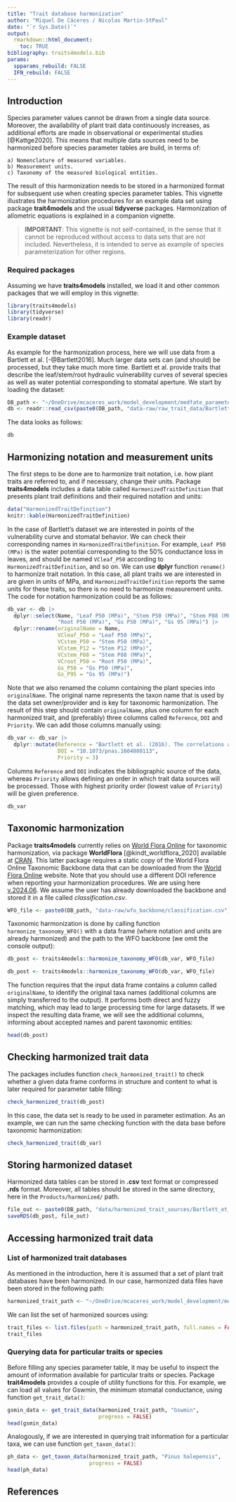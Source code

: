 ```yaml
---
title: "Trait database harmonization"
author: "Miquel De Cáceres / Nicolas Martin-StPaul"
date: "`r Sys.Date()`"
output: 
  rmarkdown::html_document:
    toc: TRUE
bibliography: traits4models.bib
params:
  spparams_rebuild: FALSE
  IFN_rebuild: FALSE
---
```


## Introduction

Species parameter values cannot be drawn from a single data source. Moreover, the availability of plant trait data continuously increases, as additional efforts are made in observational or experimental studies [@Kattge2020]. This means that multiple data sources need to be harmonized before species parameter tables are build, in terms of:

    a) Nomenclature of measured variables.
    b) Measurement units.
    c) Taxonomy of the measured biological entities. 

The result of this harmonization needs to be stored in a harmonized format for subsequent use when creating species parameter tables. This vignette illustrates the harmonization procedures for an example data set using package **trait4models** and the usual **tidyverse** packages. Harmonization of allometric equations is explained in a companion vignette.

>**IMPORTANT**: This vignette is not self-contained, in the sense that it cannot be reproduced without access to data sets that are not included. Nevertheless, it is intended to serve as example of species parameterization for other regions.

### Required packages

Assuming we have **traits4models** installed, we load it and other common packages that we will employ in this vignette:
```r
library(traits4models)
library(tidyverse)
library(readr)
```


### Example dataset

As example for the harmonization process, here we will use data from a Bartlett et al. [-@Bartlett2016]. Much larger data sets can (and should) be processed, but they take much more time. Bartlett et al. provide traits that describe the leaf/stem/root hydraulic vulnerability curves of several species as well as water potential corresponding to stomatal aperture. We start by loading the dataset:

```r
DB_path <- "~/OneDrive/mcaceres_work/model_development/medfate_parameterization/Traits&Models/"
db <- readr::read_csv(paste0(DB_path, "data-raw/raw_trait_data/Bartlett_et_al_2016/pnas.1604088113.sd01.csv"))
```

The data looks as follows:
```r
db
```


## Harmonizing notation and measurement units

The first steps to be done are to harmonize trait notation, i.e. how plant traits are referred to, and if necessary, change their units. Package **traits4models** includes a data table called `HarmonizedTraitDefinition` that presents plant trait definitions and their required notation and units:


```r
data("HarmonizedTraitDefinition")
knitr::kable(HarmonizedTraitDefinition)
```

In the case of Bartlett's dataset we are interested in points of the vulnerability curve and stomatal behavior. We can check their corresponding names in `HarmonizedTraitDefinition`. For example, `Leaf P50 (MPa)` is the water potential corresponding to the 50% conductance loss in leaves, and should be named `VCleaf_P50` according to `HarmonizedTraitDefinition`, and so on. We can use **dplyr** function `rename()` to harmonize trait notation. In this case, all plant traits we are interested in are given in units of MPa, and `HarmonizedTraitDefinition` reports the same units for these traits, so there is no need to harmonize measurement units. The code for notation harmonization could be as follows:

```r
db_var <- db |>
  dplyr::select(Name, "Leaf P50 (MPa)", "Stem P50 (MPa)", "Stem P88 (MPa)", "Stem P12 (MPa)", 
                "Root P50 (MPa)", "Gs P50 (MPa)", "Gs 95 (MPa)") |>
  dplyr::rename(originalName = Name,
                VCleaf_P50 = "Leaf P50 (MPa)",
                VCstem_P50 = "Stem P50 (MPa)",
                VCstem_P12 = "Stem P12 (MPa)",
                VCstem_P88 = "Stem P88 (MPa)",
                VCroot_P50 = "Root P50 (MPa)",
                Gs_P50 = "Gs P50 (MPa)",
                Gs_P95 = "Gs 95 (MPa)") 
```

Note that we also renamed the column containing the plant species into `originalName`. The original name represents the taxon name that is used by the data set owner/provider and is key for taxonomic harmonization. The result of this step should contain `originalName`, plus one column for each harmonized trait, and (preferably) three columns called `Reference`, `DOI` and `Priority`. We can add those columns manually using:

```r
db_var <- db_var |>
  dplyr::mutate(Reference = "Bartlett et al. (2016). The correlations and sequence of plant stomatal, hydraulic, and wilting responses to drought. PNAS 113: 13098-13103",
                DOI = "10.1073/pnas.1604088113",
                Priority = 3)
```

Columns `Reference` and `DOI` indicates the bibliographic source of the data, whereas `Priority` allows defining an order in which trait data sources will be processed. Those with highest priority order (lowest value of `Priority`) will be given preference.

```r
db_var
```


## Taxonomic harmonization

Package **traits4models** currently relies on [World Flora Online](https://www.worldfloraonline.org/) for taxonomic harmonization, via package **WorldFlora** [@kindt_worldflora_2020] available at [CRAN](https://cran.r-project.org/package=WorldFlora). This latter package requires a static copy of the World Flora Online Taxonomic Backbone data that can be downloaded from the [World Flora Online](https://www.worldfloraonline.org/) website. Note that you should use a different DOI reference when reporting your harmonization procedures. We are using here [v.2024.06](https://doi.org/10.5281/zenodo.7460141). We assume the user has already downloaded the backbone and stored it in a file called *classification.csv*. 

```r
WFO_file <- paste0(DB_path, "data-raw/wfo_backbone/classification.csv")
```

Taxonomic harmonization is done by calling function `harmonize_taxonomy_WFO()` with a data frame (where notation and units are already harmonized) and the path to the WFO backbone (we omit the console output):

```r
db_post <- traits4models::harmonize_taxonomy_WFO(db_var, WFO_file)
```

```r
db_post <- traits4models::harmonize_taxonomy_WFO(db_var, WFO_file)
```

The function requires that the input data frame contains a column called `originalName`, to identify the original taxa names (additional columns are simply transferred to the output). It performs both direct and fuzzy matching, which may lead to large processing time for large datasets. If we inspect the resulting data frame, we will see the additional columns, informing about accepted names and parent taxonomic entities:

```r
head(db_post)
```


## Checking harmonized trait data

The packages includes function `check_harmonized_trait()` to check whether a given data frame conforms in structure and content to what is later required for parameter table filling:

```r
check_harmonized_trait(db_post)
```

In this case, the data set is ready to be used in parameter estimation. As an example, we can run the same checking function with the data base before taxonomic harmonization:

```r
check_harmonized_trait(db_var)
```

## Storing harmonized dataset

Harmonized data tables can be stored in **.csv** text format or compressed **.rds** format. Moreover, all tables should be stored in the same directory, here in the `Products/harmonized/` path.

```r
file_out <- paste0(DB_path, "data/harmonized_trait_sources/Bartlett_et_al_2016.rds")
saveRDS(db_post, file_out)
```

## Accessing harmonized trait data

### List of harmonized trait databases

As mentioned in the introduction, here it is assumed that a set of plant trait databases have been harmonized. In our case, harmonized data files have been stored in the following path:

```r
harmonized_trait_path <- "~/OneDrive/mcaceres_work/model_development/medfate_parameterization/Traits&Models/data/harmonized_trait_sources"
```

We can list the set of harmonized sources using:
```r
trait_files <- list.files(path = harmonized_trait_path, full.names = FALSE)
trait_files
```

### Querying data for particular traits or species

Before filling any species parameter table, it may be useful to inspect the amount of information available for particular traits or species. Package **trait4models** provides a couple of utility functions for this. For example, we can load all values for Gswmin, the minimum stomatal conductance, using function `get_trait_data()`:

```r
gsmin_data <- get_trait_data(harmonized_trait_path, "Gswmin",
                             progress = FALSE)
head(gsmin_data)
```

Analogously, if we are interested in querying trait information for a particular taxa, we can use function `get_taxon_data()`:

```r
ph_data <- get_taxon_data(harmonized_trait_path, "Pinus halepensis",
                          progress = FALSE)
head(ph_data)
```

## References
